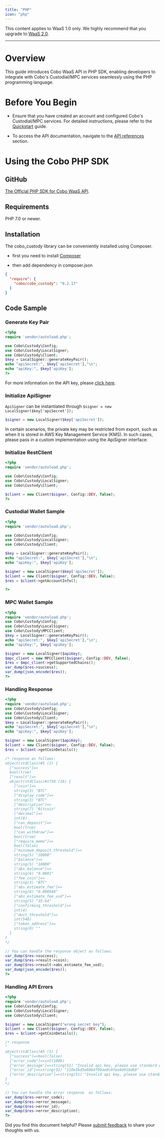 ```yaml
---
title: "PHP"
icon: "php"
---
```

<Note>This content applies to WaaS 1.0 only. We highly recommend that you upgrade to [WaaS 2.0](https://www.cobo.com/developers/v2/guides/overview/introduction).</Note>

***
# Overview
This guide introduces Cobo WaaS API in PHP SDK, enabling developers to integrate with Cobo's Custodial/MPC services seamlessly using the PHP programming language.

# Before You Begin
- Ensure that you have created an account and configured Cobo's Custodial/MPC services.
For detailed instructions, please refer to the [Quickstart](https://www.cobo.com/developers/get-started/overview/quickstart) guide.

- To access the API documentation, navigate to the [API references](https://www.cobo.com/developers/api-references/overview/) section.

# Using the Cobo PHP SDK

## GitHub
[The Official PHP SDK for Cobo WaaS API](https://github.com/CoboGlobal/cobo-php-api).

## Requirements
PHP 7.0 or newer.


## Installation
The cobo_custody library can be conveniently installed using Composer.

- first you need to install [Composer](https://getcomposer.org/)

- then add dependency in composer.json

```json
{
  "require": {
    "cobo/cobo_custody": "0.2.17"
  }
}
```

## Code Sample

### Generate Key Pair

```php
<?php
require 'vendor/autoload.php';

use Cobo\Custody\Config;
use Cobo\Custody\LocalSigner;
use Cobo\Custody\Client;
$key = LocalSigner::generateKeyPair();
echo "apiSecret:", $key['apiSecret'],"\n";
echo "apiKey:", $key['apiKey'];
?>
```
For more information on the API key, please [click here](https://www.cobo.com/developers/api-references/overview/authentication).


### Initialize ApiSigner
`ApiSigner` can be instantiated through `$signer = new LocalSigner($key['apiSecret']);`

```php
$signer = new LocalSigner($key['apiSecret']);
```

In certain scenarios, the private key may be restricted from export, such as when it is stored in AWS Key Management Service (KMS).
In such cases, please pass in a custom implementation using the ApiSigner interface:


### Initialize RestClient
```php
<?php
require 'vendor/autoload.php';

use Cobo\Custody\Config;
use Cobo\Custody\LocalSigner;
use Cobo\Custody\Client;

$client = new Client($signer, Config::DEV, false);
?>
```

### Custodial Wallet Sample
```php
<?php
require 'vendor/autoload.php';

use Cobo\Custody\Config;
use Cobo\Custody\LocalSigner;
use Cobo\Custody\Client;

$key = LocalSigner::generateKeyPair();
echo "apiSecret:", $key['apiSecret'],"\n";
echo "apiKey:", $key['apiKey'];

$signer = new LocalSigner($key['apiSecret']);
$client = new Client($signer, Config::DEV, false);
$res = $client->getAccountInfo();

?>
```


### MPC Wallet Sample
```php
<?php
require 'vendor/autoload.php';
use Cobo\Custody\Config;
use Cobo\Custody\LocalSigner;
use Cobo\Custody\MPCClient;
$key = LocalSigner::generateKeyPair();
echo "apiSecret:", $key['apiSecret'],"\n";
echo "apiKey:", $key['apiKey'];

$signer = new LocalSigner($apiKey);
$mpc_client = new MPCClient($signer, Config::DEV, false);
$res = $mpc_client->getSupportedChains();
var_dump($res->success);
var_dump(json_encode($res));
?>
```


### Handling Response

```php
<?php
require 'vendor/autoload.php';
use Cobo\Custody\Config;
use Cobo\Custody\LocalSigner;
use Cobo\Custody\Client;
$key = LocalSigner::generateKeyPair();
echo "apiSecret:", $key['apiSecret'],"\n";
echo "apiKey:", $key['apiKey'];

$signer = new LocalSigner($apiKey);
$client = new Client($signer, Config::DEV, false);
$res = $client->getCoinDetails();

/* response as follows:
object(stdClass)#5 (2) {
  ["success"]=>
  bool(true)
  ["result"]=>
  object(stdClass)#1750 (16) {
    ["coin"]=>
    string(3) "BTC"
    ["display_code"]=>
    string(3) "BTC"
    ["description"]=>
    string(7) "Bitcoin"
    ["decimal"]=>
    int(8)
    ["can_deposit"]=>
    bool(true)
    ["can_withdraw"]=>
    bool(true)
    ["require_memo"]=>
    bool(false)
    ["minimum_deposit_threshold"]=>
    string(5) "10000"
    ["balance"]=>
    string(5) "10000"
    ["abs_balance"]=>
    string(6) "0.0001"
    ["fee_coin"]=>
    string(3) "BTC"
    ["abs_estimate_fee"]=>
    string(8) "0.000948"
    ["abs_estimate_fee_usd"]=>
    string(5) "35.64"
    ["confirming_threshold"]=>
    int(4)
    ["dust_threshold"]=>
    int(546)
    ["token_address"]=>
    string(0) ""
  }
}
*/

// You can handle the response object as follows:
var_dump($res->success);
var_dump($res->result->coin);
var_dump($res->result->abs_estimate_fee_usd);
var_dump(json_encode($res));
?>
```

### Handling API Errors
```php
<?php
require 'vendor/autoload.php';
use Cobo\Custody\Config;
use Cobo\Custody\LocalSigner;
use Cobo\Custody\Client;

$signer = new LocalSigner("wrong secret key");
$client = new Client($signer, Config::DEV, false);
$res = $client->getCoinDetails();

/* response
"
object(stdClass)#5 (5) {
  ["success"]=>bool(false)
  ["error_code"]=>int(1006)
  ["error_message"]=>string(51) "Invalid api key, please use standard wallet api key"
  ["error_id"]=>string(32) "110e3bd3e8064f99ae0c0fea9e91bdb9"
  ["error_description"]=>string(51) "Invalid api key, please use standard wallet api key"
}
*/

// You can handle the error response  as follows:
var_dump($res->error_code);
var_dump($res->error_message);
var_dump($res->error_id);
var_dump($res->error_description);
?>
```



<Tip>Did you find this document helpful? Please [submit feedback](https://forms.zohopublic.com/cobo/form/DocumentFeedbackForm/formperma/QvLOhxJv1_JMsJ-1dleZ8Itb_7rzN-LtgvsDdxosoVI) to share your thoughts with us.</Tip>